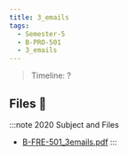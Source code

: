 ```yaml
---
title: 3_emails
tags:
  - Semester-5
  - B-PRO-501
  - 3_emails
---
```

> Timeline: ?


## Files 📂

:::note 2020 Subject and Files
- [B-FRE-501_3emails.pdf](https://github.com/Studio-17/Epitech-Subjects/raw/main/Semester-5/B-PRO-501/3_emails/B-FRE-501_3emails.pdf)
:::

